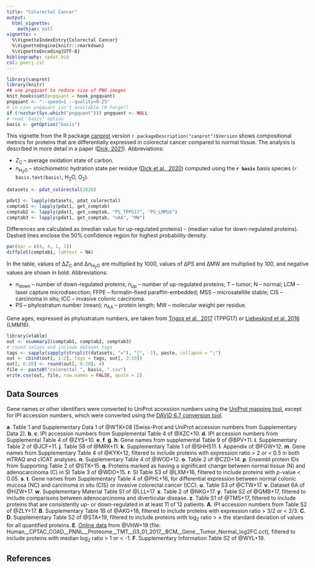 ```yaml
---
title: "Colorectal Cancer"
output:
  html_vignette:
    mathjax: null
vignette: >
  %\VignetteIndexEntry{Colorectal Cancer}
  %\VignetteEngine{knitr::rmarkdown}
  %\VignetteEncoding{UTF-8}
bibliography: cpdat.bib
csl: peerj.csl
---
```


```r
library(canprot)
library(knitr)
## use pngquant to reduce size of PNG images
knit_hooks$set(pngquant = hook_pngquant)
pngquant <- "--speed=1 --quality=0-25"
# in case pngquant isn't available (R-Forge?)
if (!nzchar(Sys.which("pngquant"))) pngquant <- NULL 
# read 'basis' option
basis <- getOption("basis")
```

This vignette from the R package [canprot](https://github.com/jedick/canprot) version `r packageDescription("canprot")$Version` shows compositional metrics for proteins that are differentially expressed in colorectal cancer compared to normal tissue.
The analysis is described in more detail in a paper ([<span title="Water as a reactant in the differential expression of proteins in cancer">Dick, 2021</a>](https://doi.org/10.1002/cso2.1007)).
Abbreviations:

  * <i>Z</i><sub>C</sub> &ndash; average oxidation state of carbon.
  * <i>n</i><sub>H<sub>2</sub>O</sub> &ndash; stoichiometric hydration state per residue ([<span title="Uncovering chemical signatures of salinity gradients through compositional analysis of protein sequences">Dick et al., 2020</span>](https://doi.org/10.5194/bg-17-6145-2020)) computed using the **`r basis`** basis species (`r basis.text(basis)`, H~2~O, O~2~).

<style type="text/css">
body {
  max-width: 800px;
  margin-left: auto;
  margin-right: auto;
}
</style>

```r
datasets <- pdat_colorectal(2020)
```

```r
pdat1 <- lapply(datasets, pdat_colorectal)
comptab1 <- lapply(pdat1, get_comptab)
comptab2 <- lapply(pdat1, get_comptab, "PS_TPPG17", "PS_LMM16")
comptab3 <- lapply(pdat1, get_comptab, "nAA", "MW")
```

Differences are calculated as (median value for up-regulated proteins) - (median value for down-regulated proteins).
Dashed lines enclose the 50% confidence region for highest probability density.

```r
par(mar = c(4, 4, 1, 1))
diffplot(comptab1, labtext = NA)
```

In the table, values of &Delta;<i>Z</i><sub>C</sub> and &Delta;<i>n</i><sub>H<sub>2</sub>O</sub> are multiplied by 1000, values of &Delta;PS and &Delta;MW are multiplied by 100, and negative values are shown in bold.
Abbreviations:

  * _n_~down~ &ndash; number of down-regulated proteins; _n_~up~ &ndash; number of up-regulated proteins; T &ndash; tumor; N &ndash; normal; LCM &ndash; laser capture microdisecction; FFPE &ndash; formalin-fixed paraffin-embedded; MSS &ndash; microsatellite stable; CIS &ndash; carcinoma in situ; ICC &ndash; invasive colonic carcinoma.
  * PS &ndash; phylostratum number (mean); <i>n</i><sub>AA</sub> &ndash; protein length; MW &ndash; molecular weight per residue.

Gene ages, expressed as phylostratum numbers, are taken from [<span title="Altered interactions between unicellular and multicellular genes drive hallmarks of transformation in a diverse range of solid tumors">Trigos et al., 2017</span>](https://doi.org/10.1073/pnas.1617743114) (TPPG17) or [<span title="Towards consensus gene ages ">Liebeskind et al, 2016</span>](https://doi.org/10.1093/gbe/evw113) (LMM16).

```r
library(xtable)
out <- xsummary2(comptab1, comptab2, comptab3)
# round values and include dataset tags
tags <- sapply(sapply(strsplit(datasets, "="), "[", -1), paste, collapse = ";")
out <- cbind(out[, 1:2], tags = tags, out[, 3:19])
out[, 6:20] <- round(out[, 6:20], 4)
file <- paste0("colorectal_", basis, ".csv")
write.csv(out, file, row.names = FALSE, quote = 2)
```

## Data Sources
Gene names or other identifiers were converted to UniProt accession numbers using the <a href="https://www.uniprot.org/mapping/">UniProt mapping tool</a>, except for IPI accession numbers, which were converted using the <a href="https://david-d.ncifcrf.gov/conversion.jsp">DAVID 6.7 conversion tool</a>.

__a__. Table 1 and Supplementary Data 1 of @WTK+08 (Swiss-Prot and UniProt accession numbers from Supplementary Data 2).
__b__. __c__. IPI accession numbers from Supplemental Table 4 of @XZC+10.
__d__. IPI accession numbers from Supplemental Table 4 of @ZYS+10.
__e__. __f__. __g__. __h__. Gene names from supplemental Table 9 of @BPV+11.
__i__. Supplementary Table 2 of @JCF+11.
__j__. Table S8 of @MRK+11.
__k__. Supplementary Table 1 of @SHHS11.
__l__. Appendix of @FGW+12.
__m__. Gene names from Supplementary Table 4 of @KYK+12, filtered to include proteins with expression ratio > 2 or < 0.5 in both mTRAQ and cICAT analyses.
__n__. Supplementary Table 4 of @WOD+12.
__o__. Table 2 of @CZD+14.
__p__. Ensembl protein IDs from Supporting Table 2 of @STK+15.
__q__. Proteins marked as having a significant change between normal tissue (N) and adenocarcinoma (C) in SI Table 3 of @WDO+15.
__r__. SI Table S3 of @LXM+16, filtered to include proteins with _p_-value < 0.05.
__s__. __t__. Gene names from Supplementary Table 4 of @PHL+16, for differential expression between normal colonic mucosa (NC) and carcinoma in situ (CIS) or invasive colorectal cancer (ICC).
__u__. Table S3 of @CTW+17.
__v__. Dataset 6A of @HZW+17.
__w__. Supplementary Material Table S1 of @LLL+17.
__x__. Table 2 of @NKG+17.
__y__. Table S2 of @QMB+17, filtered to include comparisons between adenocarcinoma and diverticular disease.
__z__. Table S1 of @TMS+17, filtered to include proteins that are consistently up- or down-regulated in at least 11 of 12 patients.
__A__. IPI accession numbers from Table S2 of @ZLY+17.
__B__. Supplementary Table 1B of @AKG+18, filtered to include proteins with expression ratio > 3/2 or < 2/3.
__C__. __D__. Supplementary Table S2 of @STA+19, filtered to include proteins with log~2~ ratio > ± the standard deviation of values for all quantified proteins.
__E__. [Online data](http://linkedomics.org/cptac-colon) from @VHW+19 (file: Human__CPTAC_COAD__PNNL__Proteome__TMT__03_01_2017__BCM__Gene__Tumor_Normal_log2FC.cct), filtered to include proteins with median log~2~ ratio > 1 or < -1.
__F__. Supplementary Information Table S2 of @WYL+19.

## References
